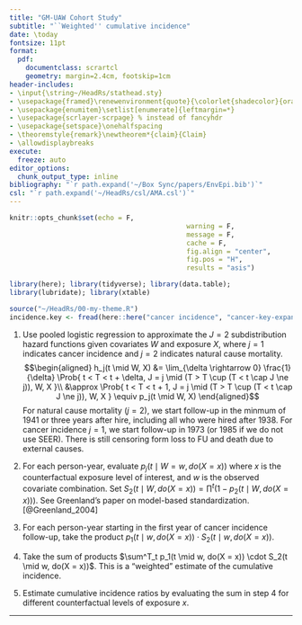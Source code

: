 ```yaml
---
title: "GM-UAW Cohort Study"
subtitle: "``Weighted'' cumulative incidence"
date: \today
fontsize: 11pt
format:
  pdf:
    documentclass: scrartcl
    geometry: margin=2.4cm, footskip=1cm
header-includes:
- \input{\string~/HeadRs/stathead.sty}
- \usepackage{framed}\renewenvironment{quote}{\colorlet{shadecolor}{orange!15}\begin{snugshade}}{\end{snugshade}}
- \usepackage{enumitem}\setlist[enumerate]{leftmargin=*}
- \usepackage{scrlayer-scrpage} % instead of fancyhdr
- \usepackage{setspace}\onehalfspacing
- \theoremstyle{remark}\newtheorem*{claim}{Claim}
- \allowdisplaybreaks
execute:
  freeze: auto
editor_options: 
  chunk_output_type: inline
bibliography: "`r path.expand('~/Box Sync/papers/EnvEpi.bib')`"
csl: "`r path.expand('~/HeadRs/csl/AMA.csl')`"
---
```


```r
knitr::opts_chunk$set(echo = F,
											warning = F,
											message = F,
											cache = F,
											fig.align = "center",
											fig.pos = "H",
											results = "asis")

library(here); library(tidyverse); library(data.table);
library(lubridate); library(xtable)

source("~/HeadRs/00-my-theme.R")
incidence.key <- fread(here::here("cancer incidence", "cancer-key-expanded.tsv"))

```

1. Use pooled logistic regression to approximate the $J = 2$ subdistribution hazard functions given covariates $W$ and exposure $X$, where $j = 1$ indicates cancer incidence and $j = 2$ indicates natural cause mortality.
$$\begin{aligned}
h_j(t \mid W, X) &= \lim_{\delta \rightarrow 0} \frac{1}{\delta} \Prob{ t < T < t + \delta, J = j \mid (T > T \cup (T < t \cap J \ne j)), W, X }\\
&\approx \Prob{ t < T < t + 1, J = j \mid (T > T \cup (T < t \cap J \ne j)), W, X } \equiv p_j(t \mid W, X)
\end{aligned}$$
For natural cause mortality ($j = 2$), we start follow-up in the minmum of 1941 or three years after hire, including all who were hired after 1938. For cancer incidence $j = 1$, we start follow-up in 1973 (or 1985 if we do not use SEER). There is still censoring form loss to FU and death due to external causes.

2. For each person-year, evaluate $p_j(t \mid W = w, do(X = x))$ where $x$ is the counterfactual exposure level of interest, and $w$ is the observed covariate combination. Set $S_2(t \mid W, do(X = x)) = \prod^t(1 - p_2(t \mid W, do(X = x)))$. See Greenland's paper on model-based standardization.[@Greenland_2004]

3. For each person-year starting in the first year of cancer incidence follow-up, take the product $p_1(t \mid w, do(X = x)) \cdot S_2(t \mid w, do(X = x))$.

4. Take the sum of products $\sum^T_t p_1(t \mid w, do(X = x)) \cdot S_2(t \mid w, do(X = x))$. This is a "weighted" estimate of the cumulative incidence.

5. Estimate cumulative incidence ratios by evaluating the sum in step 4 for different counterfactual levels of exposure $x$.

___